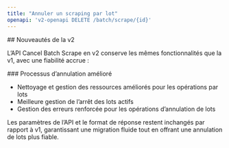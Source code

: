 ```yaml
---
title: "Annuler un scraping par lot"
openapi: 'v2-openapi DELETE /batch/scrape/{id}'
---
```


<div id="whats-new-in-v2">
  ## Nouveautés de la v2
</div>

L’API Cancel Batch Scrape en v2 conserve les mêmes fonctionnalités que la v1, avec une fiabilité accrue :

<div id="enhanced-cancellation-process">
  ### Processus d’annulation amélioré
</div>

- Nettoyage et gestion des ressources améliorés pour les opérations par lots
- Meilleure gestion de l’arrêt des lots actifs
- Gestion des erreurs renforcée pour les opérations d’annulation de lots

Les paramètres de l’API et le format de réponse restent inchangés par rapport à v1, garantissant une migration fluide tout en offrant une annulation de lots plus fiable.